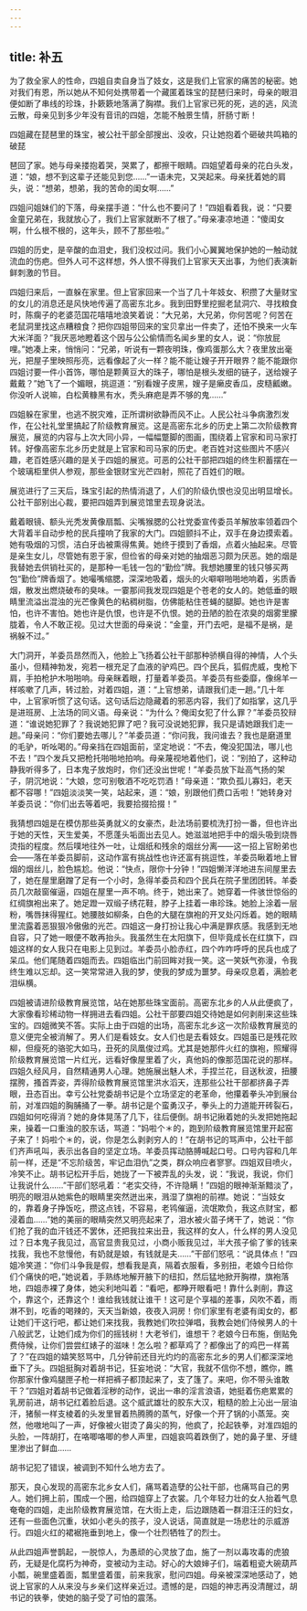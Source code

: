 ```yaml
---
---
---
```

title: 补五
---




为了救全家人的性命，四姐自卖自身当了妓女，这是我们上官家的痛苦的秘密。她对我们有恩，所以她从不知何处携带着一个藏匿着珠宝的琵琶归来时，母亲的眼泪便如断了串线的珍珠，扑簌簌地落满了胸襟。我们上官家已死的死，逃的逃，风流云散，母亲见到多少年没有音讯的四姐，怎能不触景生情，肝肠寸断！

四姐藏在琵琶里的珠宝，被公社干部全部搜出、没收，只让她抱着个砸破共鸣箱的破琵

琶回了家。她与母亲搂抱着哭，哭累了，都擦干眼睛。四姐望着母亲的花白头发，道：“娘，想不到这辈子还能见到您……”一语未完，又哭起来。母亲抚着她的肩头，说：“想弟，想弟，我的苦命的闺女啊……”

四姐问姐妹们的下落，母亲摆手道：“什么也不要问了！”四姐看着我，说：“只要金童兄弟在，我就放心了，我们上官家就断不了根了。”母亲凄凉地道：“傻闺女啊，什么根不根的，这年头，顾不了那些啦。”

四姐的历史，是辛酸的血泪史，我们没权过问。我们小心翼翼地保护她的一触动就流血的伤疤。但外人可不这样想，外人恨不得我们上官家天天出事，为他们表演新鲜刺激的节目。

四姐归来后，一直躲在家里。但上官家回来一个当了几十年妓女、积攒了大量财宝的女儿的消息还是风快地传遍了高密东北乡。我到田野里挖掘老鼠洞穴、寻找粮食时，陈瘸子的老婆范国花嘻嘻地浪笑着说：“大兄弟，大兄弟，你何苦呢？何苦在老鼠洞里找这点糟粮食？把你四姐带回来的宝贝拿出一件卖了，还怕不换来一火车大米洋面？”我厌恶地瞪着这个因与公公偷情而名闻乡里的女人，说：“你放屁哩。”她凑上来，悄悄问：“兄弟，听说有一颗夜明珠，像鸡蛋那么大？夜里放出毫光，把屋子里映照彤亮，远看像起了火一样？能不能让嫂子开开眼界？能不能跟你四姐讨要一件小首饰，哪怕是颗黄豆大的珠子，哪怕是根头发细的链子，送给嫂子戴戴？”她飞了一个媚眼，挑逗道：“别看嫂子皮黑，嫂子是癞皮香瓜，皮糙瓤嫩。你没听人说嘛，白松黄糠黑有水，秃头麻疤是弄不够的鬼……”

四姐躲在家里，也逃不脱灾难，正所谓树欲静而风不止。人民公社斗争病激烈发作，在公社礼堂里搞起了阶级教育展览。这是高密东北乡的历史上第二次阶级教育展览，展览的内容与上次大同小异，一幅幅蹩脚的图画，围绕着上官家和司马家打转。好像高密东北乡历史就是上官家和司马家的历史。老百姓对这些图片不感兴趣，老百姓感兴趣的是关于四姐的展览。可恶的公社干部把四姐的终生积蓄摆在一个玻璃柜里供人参观，那些金银财宝光芒四射，照花了百姓们的眼。

展览进行了三天后，珠宝引起的热情消退了，人们的阶级仇恨也没见出明显增长。公社干部别出心裁，要把四姐弄到展览馆里去现身说法。

戴着眼镜、额头光秃发黄像扇瓢、尖嘴猴腮的公社党委宣传委员羊解放率领着四个大背着半自动步枪的民兵撞响了我家的大门。四姐颤抖不止，双手在身边摸索着。她有吸烟的习惯，洁白牙齿被熏得焦黄。她终于摸到了香烟，点着火抽起来。尽管是亲生女儿，尽管她有恩于家，但俭省的母亲对她的抽烟恶习颇为厌恶。她的烟是我替她去供销社买的，是那种一毛钱一包的“勤俭”牌。我想她腰里的钱只够买两包“勤俭”牌香烟了。她嘬嘴缩腮，深深地吸着，烟头的火噼噼啪啪地响着，劣质香烟，散发出燃烧破布的臭味。一霎那间我发现四姐是个苍老的女人的。她低垂的眼睛里流溢出混浊的光芒像黄色的粘稠树脂，仿佛能粘住苍蝇的腿脚。她也许是害怕，也许不害怕。她也许是仇恨，也许是不仇恨。她的丑陋的脸在浓臭的烟雾里朦胧着，令人不敢正视。见过大世面的母亲说：“金童，开门去吧，是福不是祸，是祸躲不过。”

大门洞开，羊委员昂然而入，他脸上飞扬着公社干部那种骄横自得的神情，人个头虽小，但精神勃发，宛若一根充足了血液的驴鸡巴。四个民兵，狐假虎威，曳枪下肩，手拍枪护木啪啪响。母亲眯着眼，打量着羊委员。羊委员有些委靡，像绵羊一样咳嗽了几声，转过脸，对着四姐，道：“上官想弟，请跟我们走一趟。”几十年中，上官家听惯了这句话。这句话后边隐藏着的邪恶内容，我们了如指掌，这几乎是进班房、上法场的同义语。母亲说：“为什么？俺闺女犯了什么罪？”羊委员狡辩道：“谁说她犯罪了？我说她犯罪了吧？我可没说她犯罪，我只是请她跟我们走一趟。”母亲问：“你们要她去哪儿？”羊委员道：“你问我，我问谁去？我也是磨道里的毛驴，听吆喝的。”母亲挡在四姐面前，坚定地说：“不去，俺没犯国法，哪儿也不去！”四个发兵又把枪托啪啪地拍响。母亲蔑视地着他们，说：“别拍了，这种动静我听得多了，日本鬼子放炮时，你们还没出世呢！”羊委员放下趾高气扬的架子，阴沉地说：“大娘，您可别敬酒不吃吃罚酒！”母亲道：“欺负孤儿寡妇，老天都不容哪！”四姐淡淡笑一笑，站起来，道：“娘，别跟他们费口舌啦！”她转身对羊委员说：“你们出去等着吧，我要拾掇拾掇！”

我猜想四姐是在模仿那些英勇就义的女豪杰，赴法场前要梳洗打扮一番，但也许出于她的天性，天生爱美，不愿蓬头垢面出去见人。她滋滋地把手中的烟头吸到烧唇烫指的程度。然后噗地往外一吐，让烟纸和残余的烟丝分离――这一招上官盼弟也会――落在羊委员脚前，这动作富有挑战性也许还富有挑逗性，羊委员瞅着地上冒烟的烟丝儿，脸色尴尬。他说：“快点，限你十分钟！”四姐懒洋洋地进东间屋里去了，她在屋里磨蹭了足有一个小时，急得羊委员和四个民兵在院子里团团转。羊委员几次敲窗催逼，四姐在屋里一声不响。终于，她出来了。她穿着一件骇世惊俗的红绸旗袍出来了。她足蹬一双缎子绣花鞋，脖子上挂着一串珍珠。她脸上涂着一层粉，嘴唇抹得猩红。她腰肢如柳条，白色的大腿在旗袍的开叉处闪烁着。她的眼睛里流露着恶狠狠冷傲傲的光芒。四姐这一身打扮让我心中满是罪疚感。我感到无地自容，只了她一眼便不敢再抬头。我虽然生在太阳旗下，但毕竟成长在红旗下，四姐这样的女人我只在电影上见到过。羊委员小脸赤红，四个咋咋呼呼的民兵也成了呆瓜。他们尾随着四姐而去。四姐临出门前回眸对我一笑。这一笑妖气弥漫，令我终生难以忘却。这一笑常常进入我的梦，使我的梦成为噩梦。母亲叹息着，满脸老泪纵横。

四姐被请进阶级教育展览馆，站在她那些珠宝面前。高密东北乡的人从此便疯了，大家像看珍稀动物一样拥进去看四姐。公社干部要四姐交待她是如何剥削来这些珠宝的。四姐微笑不答。实际上由于四姐的出场，高密东北乡这一次阶级教育展览的意义便完全被消解了。男人们是看妓女。女人们也是去看妓女。四姐虽已是残花败柳，但瘦死的骆驼大如马，丑死的凤凰俊过鸡。尤其是她那件火红的旗袍，照耀得阶级教育展览馆一片红光，远看好像屋里着了火，真他妈的像那范国花说的那样。四姐久经风月，自然精通男人心理。她施展出魅人术，手捏兰花，目送秋波，扭腰摆胯，搔首弄姿，弄得阶级教育展览馆里洪水滔天，连那些公社干部都挤鼻子弄眼，丑态百出。幸亏公社党委胡书记是个立场坚定的老革命，他攥着拳头冲到展台前，对准四姐的胸脯捅了一拳。胡书记是个蛮勇汉子，拳头上的力道能开砖裂石，四姐如何吃得消？她的身体晃荡了几下，往后便倒。胡书记揪着她的头发把她拖起来，操着一口重浊的胶东话，骂道：“妈啦个＊的，跑到阶级教育展览馆里开起窑子来了！妈啦个＊的，说，你是怎么剥剥穷人的！”在胡书记的骂声中，公社干部们齐声吼叫，表示出各自的坚定立场。羊委员挥动胳膊喊起口号。口号内容和几年前一样，还是“不忘阶级苦，牢记血泪仇”之类，群众响应者寥寥。四姐双目喷火，冷笑不止。胡书记松开手后，她拢了一下被弄乱的头发，说：“我说，我说，你们让我说什么……”干部们怒吼着：“老实交待，不许隐瞒！”四姐的眼神渐渐黯淡了，明亮的眼泪从她紫色的眼睛里突然迸出来，溅湿了旗袍的前襟。她说：“当妓女的，靠着身子挣饭吃，攒这点钱，不容易，老鸨催逼，流氓欺负，我这点财宝，都浸着血……”她的美丽的眼睛突然又明亮起来了，泪水被火苗子烤干了，她说：“你们抢了我的血汗钱还不罢休，还把我拉来出丑，我这样的女人，什么样的男人没见过？日本鬼子我见过，高官显贵我见过，小商小贩我见过，半大孩子偷了爹的钱来找我，我也不怠慢他，有奶就是娘，有钱就是夫……”干部们怒吼：“说具体点！”四姐冷笑道：“你们斗争我是假，想看我是真，隔着衣服看，多别扭，老娘今日给你们个痛快的吧，”她说着，手熟练地解开腋下的纽扣，然后猛地掀开胸襟，旗袍落地，四姐赤裸了身体，她尖利地叫着：“看吧，都睁开眼看吧！靠什么剥削，靠这个，靠这个，还靠这个！谁给我钱就让谁干！这可是个享福的差事，风吹不着，雨淋不到，吃香的喝辣的，天天当新娘，夜夜入洞房！你们家里有老婆有闺女的，都让她们干这行吧，都让她们来找我，我教她们吹拉弹唱，我教会她们侍候男人的十八般武艺，让她们成为你们的摇钱树！大老爷们，谁想干？老娘今日布施，倒贴免费侍候，让你们尝尝红婊子的滋味！怎么啦？都草鸡了？都像出了的鸡巴一样蔫了？”在四姐的嬉笑怒骂中，几分钟前还目光灼灼的高密东北乡的男人们都深深地垂下了头。四姐挺胸对着胡书记，狂妄地说：“大官，我就不信你不想，瞧你，瞧你那家什像鸡腿匣子枪一样把裤子都顶起来了，支了篷了。来吧，你不带头谁敢干？”四姐对着胡书记做着淫秽的动作，说出一串的淫言浪语，她挺着伤疤累累的乳房前进，胡书记红着脸后退。这个威武雄壮的胶东大汉，粗糙的脸上沁出一层油汗，猪鬃一样支棱着的头发里冒着热腾腾的蒸气，好像一个开了锅的小蒸笼。突然，他嗷地叫了一声，好像被火钳烫了鼻尖的狗，他疯了，抡起铁拳，对准四姐的头脸，一阵胡打，在咯唧咯唧的参人声里，四姐哀鸣着跌倒了，她的鼻子里、牙缝里渗出了鲜血……

胡书记犯了错误，被调到不知什么地方去了。

那天，良心发现的高密东北乡女人们，痛骂着造孽的公社干部，也痛骂自己的男人。她们拥上前，围成一个圈，给四姐穿上了衣裳。几个年轻力壮的女人抬着气息奄奄的四姐，走出阶级教育展览馆，在大街上走，后边跟随着一群泪汪汪的妇女，还有一些面色沉重，状如小老头的孩子，没人说话，简直就是一场悲壮的示威游行。四姐火红的裙裾拖垂到地上，像一个壮烈牺牲了的烈士。

从此四姐声誉鹊起，一脱惊人，为愚顽的心灵放了血，施了一剂以毒攻毒的虎狼药，无疑是化腐朽为神奇，变被动为主动。好心的大娘婶子们，端着粗瓷大碗葫芦小瓢，碗里盛着面，瓢里盛着蛋，前来我家，慰问四姐。母亲被深深地感动了，她说上官家的人从来没与乡亲们这样亲近过。遗憾的是，四姐的神志再没清醒过，胡书记的铁拳，使她的脑子受了可怕的震荡。